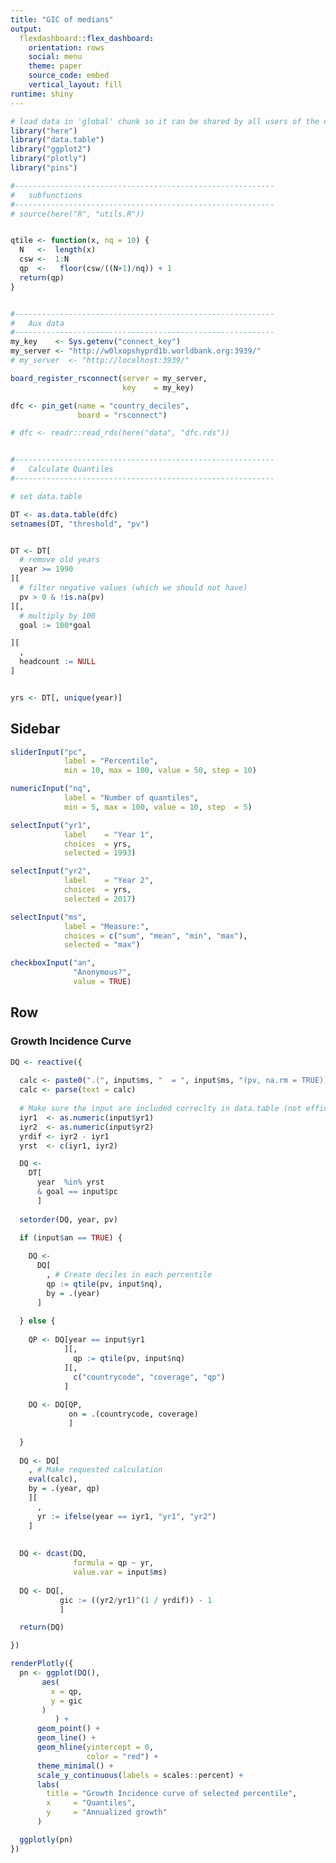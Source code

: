 ```yaml
---
title: "GIC of medians"
output: 
  flexdashboard::flex_dashboard:
    orientation: rows
    social: menu
    theme: paper
    source_code: embed
    vertical_layout: fill
runtime: shiny
---
```


```r
# load data in 'global' chunk so it can be shared by all users of the dashboard
library("here")
library("data.table")
library("ggplot2")
library("plotly")
library("pins")

#----------------------------------------------------------
#   subfunctions
#----------------------------------------------------------
# source(here("R", "utils.R"))


qtile <- function(x, nq = 10) {
  N   <-  length(x)
  csw <-  1:N
  qp  <-   floor(csw/((N+1)/nq)) + 1
  return(qp)
}


#----------------------------------------------------------
#   Aux data
#----------------------------------------------------------
my_key    <- Sys.getenv("connect_key")
my_server <- "http://w0lxopshyprd1b.worldbank.org:3939/"
# my_server  <- "http://localhost:3939/"

board_register_rsconnect(server = my_server,
                         key    = my_key)

dfc <- pin_get(name = "country_deciles",
               board = "rsconnect")

# dfc <- readr::read_rds(here("data", "dfc.rds"))


#----------------------------------------------------------
#   Calculate Quantiles
#----------------------------------------------------------

# set data.table

DT <- as.data.table(dfc)
setnames(DT, "threshold", "pv")


DT <- DT[
  # remove old years
  year >= 1990
][
  # filter negative values (which we should not have)
  pv > 0 & !is.na(pv)
][,
  # multiply by 100
  goal := 100*goal

][
  ,
  headcount := NULL
]


yrs <- DT[, unique(year)]

```


Sidebar {.sidebar data-width=350}
-----------------------------------------------------------------------

```r
sliderInput("pc", 
            label = "Percentile",
            min = 10, max = 100, value = 50, step = 10)

numericInput("nq", 
            label = "Number of quantiles",
            min = 5, max = 100, value = 10, step  = 5)

selectInput("yr1", 
            label    = "Year 1",
            choices  = yrs, 
            selected = 1993)

selectInput("yr2", 
            label    = "Year 2",
            choices  = yrs, 
            selected = 2017)

selectInput("ms", 
            label = "Measure:",
            choices = c("sum", "mean", "min", "max"),
            selected = "max")

checkboxInput("an", 
              "Anonymous?", 
              value = TRUE)

```

Row {.tabset .tabset-fade}
-----------------------------------------------------------------------

### Growth Incidence Curve

```r

DQ <- reactive({
  
  calc <- paste0(".(", input$ms, "  = ", input$ms, "(pv, na.rm = TRUE))")
  calc <- parse(text = calc)
  
  # Make sure the input are included correclty in data.table (not efficient but works)
  iyr1  <- as.numeric(input$yr1)
  iyr2  <- as.numeric(input$yr2)
  yrdif <- iyr2 - iyr1
  yrst  <- c(iyr1, iyr2)

  DQ <-
    DT[
      year  %in% yrst
      & goal == input$pc
      ]
  
  setorder(DQ, year, pv)

  if (input$an == TRUE) {
    
    DQ <-
      DQ[
        , # Create deciles in each percentile
        qp := qtile(pv, input$nq),
        by = .(year)
      ]
    
  } else {
    
    QP <- DQ[year == input$yr1
            ][,
              qp := qtile(pv, input$nq)
            ][,
              c("countrycode", "coverage", "qp")
            ]
    
    DQ <- DQ[QP,
             on = .(countrycode, coverage)
             ]
    
  }
  
  DQ <- DQ[
    , # Make requested calculation
    eval(calc),
    by = .(year, qp)
    ][
      ,
      yr := ifelse(year == iyr1, "yr1", "yr2")
    ]
    
  
  DQ <- dcast(DQ,
              formula = qp ~ yr,
              value.var = input$ms)
  
  DQ <- DQ[,
           gic := ((yr2/yr1)^(1 / yrdif)) - 1
           ]

  return(DQ)

})
```

```r
renderPlotly({
  pn <- ggplot(DQ(),
       aes(
         x = qp,
         y = gic
       )
          ) +
      geom_point() +
      geom_line() +
      geom_hline(yintercept = 0,
                 color = "red") +
      theme_minimal() +
      scale_y_continuous(labels = scales::percent) +
      labs(
        title = "Growth Incidence curve of selected percentile",
        x     = "Quantiles",
        y     = "Annualized growth"
      )

  ggplotly(pn)
})
```
